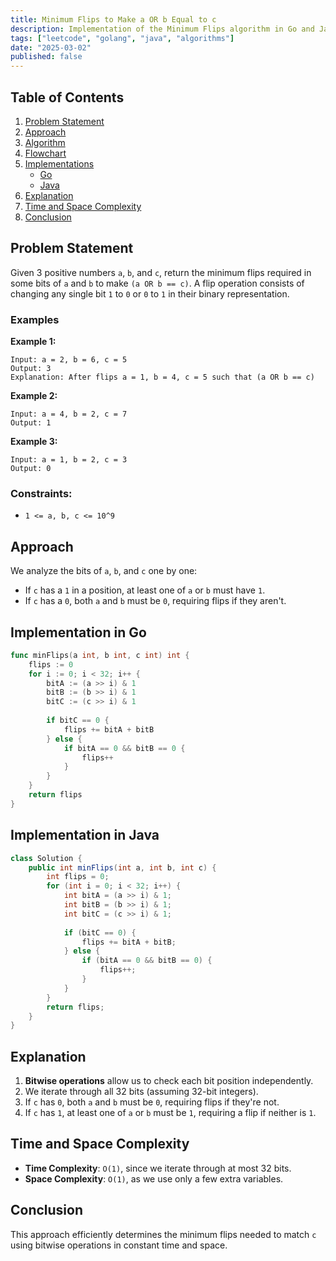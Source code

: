 ```yaml
---
title: Minimum Flips to Make a OR b Equal to c
description: Implementation of the Minimum Flips algorithm in Go and Java.
tags: ["leetcode", "golang", "java", "algorithms"]
date: "2025-03-02"
published: false
---
```


## Table of Contents

1. [Problem Statement](#problem-statement)
2. [Approach](#approach)
3. [Algorithm](#algorithm)
4. [Flowchart](#flowchart)
5. [Implementations](#implementations)
   - [Go](#implementation-in-go)
   - [Java](#implementation-in-java)
6. [Explanation](#explanation)
7. [Time and Space Complexity](#time-and-space-complexity)
8. [Conclusion](#conclusion)

## Problem Statement


Given 3 positive numbers `a`, `b`, and `c`, return the minimum flips required in some bits of `a` and `b` to make `(a OR b == c)`. A flip operation consists of changing any single bit `1` to `0` or `0` to `1` in their binary representation.

### Examples

**Example 1:**

```
Input: a = 2, b = 6, c = 5
Output: 3
Explanation: After flips a = 1, b = 4, c = 5 such that (a OR b == c)
```

**Example 2:**

```
Input: a = 4, b = 2, c = 7
Output: 1
```

**Example 3:**

```
Input: a = 1, b = 2, c = 3
Output: 0
```

### Constraints:

- `1 <= a, b, c <= 10^9`

## Approach

We analyze the bits of `a`, `b`, and `c` one by one:
- If `c` has a `1` in a position, at least one of `a` or `b` must have `1`.
- If `c` has a `0`, both `a` and `b` must be `0`, requiring flips if they aren't.

## Implementation in Go

```go
func minFlips(a int, b int, c int) int {
    flips := 0
    for i := 0; i < 32; i++ {
        bitA := (a >> i) & 1
        bitB := (b >> i) & 1
        bitC := (c >> i) & 1
        
        if bitC == 0 {
            flips += bitA + bitB
        } else {
            if bitA == 0 && bitB == 0 {
                flips++
            }
        }
    }
    return flips
}
```

## Implementation in Java

```java
class Solution {
    public int minFlips(int a, int b, int c) {
        int flips = 0;
        for (int i = 0; i < 32; i++) {
            int bitA = (a >> i) & 1;
            int bitB = (b >> i) & 1;
            int bitC = (c >> i) & 1;
            
            if (bitC == 0) {
                flips += bitA + bitB;
            } else {
                if (bitA == 0 && bitB == 0) {
                    flips++;
                }
            }
        }
        return flips;
    }
}
```

## Explanation

1. **Bitwise operations** allow us to check each bit position independently.
2. We iterate through all 32 bits (assuming 32-bit integers).
3. If `c` has `0`, both `a` and `b` must be `0`, requiring flips if they're not.
4. If `c` has `1`, at least one of `a` or `b` must be `1`, requiring a flip if neither is `1`.

## Time and Space Complexity

- **Time Complexity**: `O(1)`, since we iterate through at most 32 bits.
- **Space Complexity**: `O(1)`, as we use only a few extra variables.

## Conclusion

This approach efficiently determines the minimum flips needed to match `c` using bitwise operations in constant time and space.

